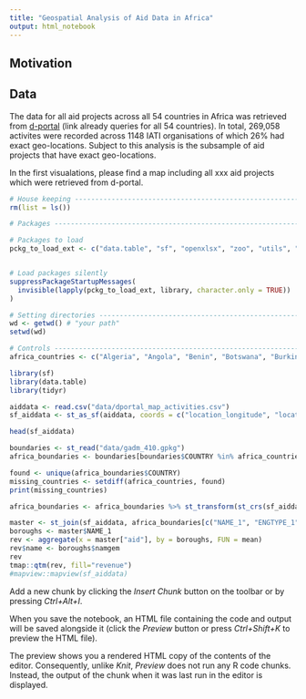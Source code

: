```yaml
---
title: "Geospatial Analysis of Aid Data in Africa"
output: html_notebook
---
```


## Motivation

## Data

The data for all aid projects across all 54 countries in Africa was retrieved from [d-portal](https://d-portal.org/ctrack.html?country_code=DZ%2CAO%2CBJ%2CBW%2CBF%2CBI%2CCV%2CCM%2CCF%2CTD%2CKM%2CCD%2CCG%2CCI%2CDJ%2CEG%2CGQ%2CER%2CSZ%2CET%2CGA%2CGM%2CGH%2CGN%2CGW%2CKE%2CLS%2CLR%2CLY%2CMG%2CMW%2CML%2CMR%2CMU%2CMZ%2CNA%2CNE%2CRW%2CST%2CSN%2CSC%2CSL%2CSO%2CZA%2CSS%2CSD%2CTZ%2CTG%2CTN%2CUG%2CZM%2CZW#view=main) (link already queries for all 54 countries). In total, 269,058 activites were recorded across 1148 IATI organisations of which 26% had exact geo-locations. Subject to this analysis is the subsample of aid projects that have exact geo-locations.  

In the first visualations, please find a map including all xxx aid projects which were retrieved from d-portal.

```r
# House keeping ----------------------------------------------------------------
rm(list = ls())

# Packages ----------------------------------------------------------------

# Packages to load
pckg_to_load_ext <- c("data.table", "sf", "openxlsx", "zoo", "utils", "ggplot2")


# Load packages silently
suppressPackageStartupMessages(
  invisible(lapply(pckg_to_load_ext, library, character.only = TRUE))
)

# Setting directories ----------------------------------------------------
wd <- getwd() # "your path"
setwd(wd)

# Controls ---------------------------------------------------------------
africa_countries <- c("Algeria", "Angola", "Benin", "Botswana", "Burkina Faso", "Burundi", "Cabo Verde", "Cameroon", "Central African Republic", "Chad", "Comoros", "Democratic Republic of the Congo" ,"Djibouti", "Egypt", "Equatorial Guinea", "Eritrea","Ethiopia", "Gabon", "Gambia", "Ghana", "Guinea", "Guinea-Bissau", "Côte d'Ivoire", "Kenya", "Lesotho", "Liberia", "Libya", "Madagascar", "Malawi", "Mali", "Mauritania", "Mauritius", "Morocco", "Mozambique", "Namibia", "Niger", "Nigeria", "Republic of the Congo" ,"Rwanda", "São Tomé and Príncipe", "Senegal", "Seychelles", "Sierra Leone", "Somalia", "South Africa", "South Sudan", "Sudan","Swaziland", "Tanzania", "Togo", "Tunisia", "Uganda", "Zambia", "Zimbabwe")

```

```r
library(sf)
library(data.table)
library(tidyr)

aiddata <- read.csv("data/dportal_map_activities.csv")
sf_aiddata <- st_as_sf(aiddata, coords = c("location_longitude", "location_latitude"), crs = "ESRI:102022")

head(sf_aiddata)

boundaries <- st_read("data/gadm_410.gpkg")
africa_boundaries <- boundaries[boundaries$COUNTRY %in% africa_countries,]

found <- unique(africa_boundaries$COUNTRY)
missing_countries <- setdiff(africa_countries, found)
print(missing_countries)

africa_boundaries <- africa_boundaries %>% st_transform(st_crs(sf_aiddata))

master <- st_join(sf_aiddata, africa_boundaries[c("NAME_1", "ENGTYPE_1", "NAME_2", "ENGTYPE_2", "NAME_3", "ENGTYPE_3", "NAME_4", "ENGTYPE_4")])
boroughs <- master$NAME_1
rev <- aggregate(x = master["aid"], by = boroughs, FUN = mean)
rev$name <- boroughs$namgem
rev
tmap::qtm(rev, fill="revenue")
#mapview::mapview(sf_aiddata)
```

Add a new chunk by clicking the *Insert Chunk* button on the toolbar or by pressing *Ctrl+Alt+I*.

When you save the notebook, an HTML file containing the code and output will be saved alongside it (click the *Preview* button or press *Ctrl+Shift+K* to preview the HTML file).

The preview shows you a rendered HTML copy of the contents of the editor. Consequently, unlike *Knit*, *Preview* does not run any R code chunks. Instead, the output of the chunk when it was last run in the editor is displayed.
